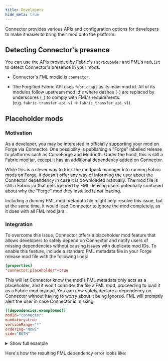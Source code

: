 ```yaml
---
title: Developers
hide_meta: true
---
```


Connector provides various APIs and configuration options for developers to make it easier to bring their mod onto
the platform.

## Detecting Connector's presence

You can use the APIs provided by Fabric's `FabricLoader` and FML's `ModList` to detect Connector's presence in your mods.

- Connector's FML modid is `connector`.

- The Forgified Fabric API uses `fabric_api` as its main mod id.
  All of its modules follow upstream mod id's where dashes (`-`) are replaced by underscores (`_`) to comply with FML's requirements.<br/>
  (e.g. `fabric-transfer-api-v1` -> `fabric_transfer_api_v1`)

## Placeholder mods

### Motivation

As a developer, you may be interested in officially supporting your mod on Forge via Connector. One possibility is publishing a "Forge" labelled
release to platforms such as CurseForge and Modrinth. Under the hood, this is still a Fabric mod jar, except it has an additional dependency added
on Connector.

While this is a clever way to trick the modpack manager into running Fabric mods on Forge, it doesn't offer any way of informing the user about the
Connector dependency in case it is downloaded manually. The mod file is still a Fabric jar that gets ignored by FML, leaving users potentially
confused about why the "Forge" mod they installed is not loading.

Including a dummy FML mod metadata file might help resolve this issue, but at the same time, it would lead Connector to ignore the mod completely, as
it does with all FML mod jars.

### Integration

To overcome this issue, Connector offers a placeholder mod feature that allows developers to safely depend on Connector and notify users of missing
dependencies without causing issues with duplicate mod IDs. To enable this feature, include a standard FML metadata file in your Forge release mod
file with the following lines:

```toml copy filename="neoforge.mods.toml"
[properties]
"connector:placeholder"=true
```

This will let Connector know the mod's FML metadata only acts as a placeholder, and it won't consider the file a FML mod, proceeding to load it as a
Fabric mod instead. You can now safely declare a dependency on Connector without having to worry about it being ignored. FML will promptly alert
the user in case Connector is missing.

```toml copy filename="neoforge.mods.toml"
[[dependencies.examplemod]]
modId="connector"
mandatory=true
versionRange="*"
ordering="NONE"
side="BOTH"
```

<details>
  <summary>Show full example</summary>

  ```toml {5-6,29-34} filename="neoforge.mods.toml"
  modLoader="javafml"
  loaderVersion="[47,)"
  license="CC0-1.0"

  [properties]
  "connector:placeholder"=true

  [[mods]]
  modId="examplemod"
  version="1.0.0"
  displayName="Example Mod"
  authors="example"
  description='''Example Mod'''

  [[dependencies.examplemod]]
  modId="forge"
  mandatory=true
  versionRange="[47,)"
  ordering="NONE"
  side="BOTH"

  [[dependencies.examplemod]]
  modId="minecraft"
  mandatory=true
  versionRange="[1.20.1]"
  ordering="NONE"
  side="BOTH"

  [[dependencies.examplemod]]
  modId="connector"
  mandatory=true
  versionRange="*"
  ordering="NONE"
  side="BOTH"
  ```
</details>

Here's how the resulting FML dependency error looks like:

<ModAsset width="100%" title="FML Dependency Error" location="connector:placeholder_mod_dependencies" />
